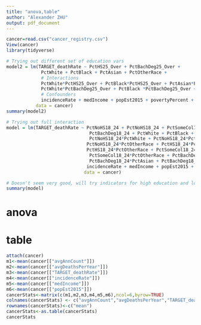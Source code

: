 ```yaml
---
title: "anova,table"
author: "Alexander ZHU"
output: pdf_document
---
```


```r
cancer=read.csv("cancer_registry.csv")
View(cancer)
library(tidyverse)
```

```r
# Trying out different set of education vars
model2 = lm(TARGET_deathRate ~ PctHS25_Over + PctBachDeg25_Over + 
             PctWhite + PctBlack + PctAsian + PctOtherRace +
             # Interactions
             PctWhite*PctHS25_Over + PctBlack*PctHS25_Over + PctAsian*PctHS25_Over + PctOtherRace*PctHS25_Over +
             PctWhite*PctBachDeg25_Over + PctBlack *PctBachDeg25_Over + PctAsian *PctBachDeg25_Over + PctOtherRace *PctBachDeg25_Over +
             # Confounders
             incidenceRate + medIncome + popEst2015 + povertyPercent + MedianAge,
           data = cancer)
summary(model2)      
```

```r
# Trying out full interaction
model = lm(TARGET_deathRate ~ PctNoHS18_24 + PctNoHS18_24 + PctSomeCol18_24 +
                               PctBachDeg18_24 + PctWhite + PctBlack + PctAsian + PctOtherRace +
                               PctNoHS18_24*PctWhite + PctNoHS18_24*PctBlack + PctNoHS18_24*PctAsian + 
                              PctNoHS18_24*PctOtherRace + PctHS18_24*PctWhite + PctHS18_24*PctBlack + PctHS18_24*PctAsian + 
                              PctHS18_24*PctOtherRace + PctSomeCol18_24*PctWhite + PctSomeCol18_24*PctBlack + PctSomeCol18_24*PctAsian + 
                               PctSomeCol18_24*PctOtherRace + PctBachDeg18_24*PctWhite + PctBachDeg18_24*PctBlack+ 
                               PctBachDeg18_24*PctAsian + PctBachDeg18_24*PctOtherRace +
                              incidenceRate + medIncome + popEst2015 + povertyPercent + MedianAge,
                             data = cancer)

# Doesn't seem very good, will try indicators for high education and low education
summary(model)             
```

# anova

# table

```r
attach(cancer)
m1<-mean(cancer[["avgAnnCount"]])
m2<-mean(cancer[["avgDeathsPerYear"]])
m3<-mean(cancer[["TARGET_deathRate"]])
m4<-mean(cancer[["incidenceRate"]])
m5<-mean(cancer[["medIncome"]])
m6<-mean(cancer[["popEst2015"]])
cancerStats<-matrix(c(m1,m2,m3,m4,m5,m6),ncol=6,byrow=TRUE)
colnames(cancerStats) <- c("avgAnnCount","avgDeathsPerYear","TARGET_deathRate","incidenceRate","medIncome","popEst2015")
rownames(cancerStats)<-c("mean")
cancerStats<-as.table(cancerStats)
cancerStats
```